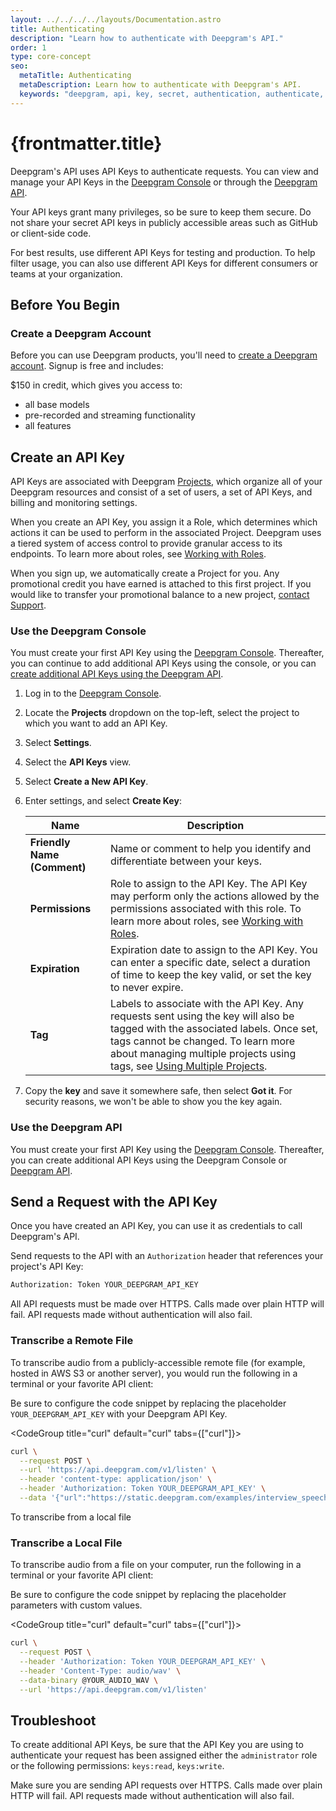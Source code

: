 ---
layout: ../../../../layouts/Documentation.astro
title: Authenticating
description: "Learn how to authenticate with Deepgram's API."
order: 1
type: core-concept
seo:
  metaTitle: Authenticating
  metaDescription: Learn how to authenticate with Deepgram's API.
  keywords: "deepgram, api, key, secret, authentication, authenticate, authenticating"
---

# {frontmatter.title}

Deepgram's API uses API Keys to authenticate requests. You can view and manage your API Keys in the [Deepgram Console](https://console.deepgram.com) or through the [Deepgram API](/api-reference/).

Your API keys grant many privileges, so be sure to keep them secure. Do not share your secret API keys in publicly accessible areas such as GitHub or client-side code.

For best results, use different API Keys for testing and production. To help filter usage, you can also use different API Keys for different consumers or teams at your organization.

## Before You Begin

### Create a Deepgram Account

Before you can use Deepgram products, you'll need to [create a Deepgram account](https://console.deepgram.com/signup?jump=keys). Signup is free and includes:

$150 in credit, which gives you access to:
  - all base models
  - pre-recorded and streaming functionality
  - all features

## Create an API Key

API Keys are associated with Deepgram [Projects](/documentation/getting-started/projects/), which organize all of your Deepgram resources and consist of a set of users, a set of API Keys, and billing and monitoring settings.

When you create an API Key, you assign it a Role, which determines which actions it can be used to perform in the associated Project. Deepgram uses a tiered system of access control to provide granular access to its endpoints. To learn more about roles, see [Working with Roles](/documentation/getting-started/roles/).

<Alert type="warning">

When you sign up, we automatically create a Project for you. Any promotional credit you have earned is attached to this first project. If you would like to transfer your promotional balance to a new project, [contact Support](/support/).

</Alert>

### Use the Deepgram Console

You must create your first API Key using the [Deepgram Console](https://console.deepgram.com/signup?jump=keys). Thereafter, you can continue to add additional API Keys using the console, or you can [create additional API Keys using the Deepgram API](#use-the-deepgram-api).

1. Log in to the [Deepgram Console](https://console.deepgram.com).

2. Locate the **Projects** dropdown on the top-left, select the project to which you want to add an API Key.

3. Select **Settings**.

4. Select the **API Keys** view.

5. Select **Create a New API Key**.

6. Enter settings, and select **Create Key**:

   | Name                        | Description                                                                                                                                                                                                                                                                                          |
   | --------------------------- | ---------------------------------------------------------------------------------------------------------------------------------------------------------------------------------------------------------------------------------------------------------------------------------------------------- |
   | **Friendly Name (Comment)** | Name or comment to help you identify and differentiate between your keys.                                                                                                                                                                                                                            |
   | **Permissions**             | Role to assign to the API Key. The API Key may perform only the actions allowed by the permissions associated with this role. To learn more about roles, see [Working with Roles](/documentation/getting-started/roles/).                                                                            |
   | **Expiration**              | Expiration date to assign to the API Key. You can enter a specific date, select a duration of time to keep the key valid, or set the key to never expire.                                                                                                                                            |
   | **Tag**                     | Labels to associate with the API Key. Any requests sent using the key will also be tagged with the associated labels. Once set, tags cannot be changed. To learn more about managing multiple projects using tags, see [Using Multiple Projects](/documentation/getting-started/multiple-projects/). |

7. Copy the **key** and save it somewhere safe, then select **Got it**. For security reasons, we won't be able to show you the key again.

### Use the Deepgram API

You must create your first API Key using the [Deepgram Console](https://console.deepgram.com). Thereafter, you can create additional API Keys using the Deepgram Console or [Deepgram API](/api-reference/keys/#create-key).

## Send a Request with the API Key

Once you have created an API Key, you can use it as credentials to call Deepgram's API.

Send requests to the API with an `Authorization` header that references your project's API Key:

```bash
Authorization: Token YOUR_DEEPGRAM_API_KEY
```

All API requests must be made over HTTPS. Calls made over plain HTTP will fail. API requests made without authentication will also fail.

### Transcribe a Remote File

To transcribe audio from a publicly-accessible remote file (for example, hosted in AWS S3 or another server), you would run the following in a terminal or your favorite API client:

<Alert type="info">

Be sure to configure the code snippet by replacing the placeholder `YOUR_DEEPGRAM_API_KEY` with your Deepgram API Key.

</Alert>

<CodeGroup title="curl" default="curl" tabs={["curl"]}>

<CodeBlock tab="curl" active>

```bash
curl \
  --request POST \
  --url 'https://api.deepgram.com/v1/listen' \
  --header 'content-type: application/json' \
  --header 'Authorization: Token YOUR_DEEPGRAM_API_KEY' \
  --data '{"url":"https://static.deepgram.com/examples/interview_speech-analytics.wav"}'
```

</CodeBlock>

</CodeGroup>

To transcribe from a local file

### Transcribe a Local File

To transcribe audio from a file on your computer, run the following in a terminal or your favorite API client:

<Alert type="info">

Be sure to configure the code snippet by replacing the placeholder parameters with custom values.

</Alert>

<CodeGroup title="curl" default="curl" tabs={["curl"]}>

<CodeBlock tab="curl" active>

```bash
curl \
  --request POST \
  --header 'Authorization: Token YOUR_DEEPGRAM_API_KEY' \
  --header 'Content-Type: audio/wav' \
  --data-binary @YOUR_AUDIO_WAV \
  --url 'https://api.deepgram.com/v1/listen'
```

</CodeBlock>

</CodeGroup>

## Troubleshoot

To create additional API Keys, be sure that the API Key you are using to authenticate your request has been assigned either the `administrator` role or the following permissions: `keys:read`, `keys:write`.

Make sure you are sending API requests over HTTPS. Calls made over plain HTTP will fail. API requests made without authentication will also fail.
